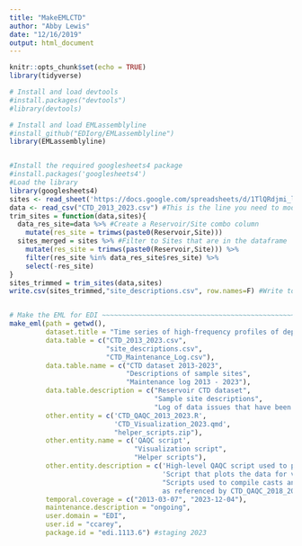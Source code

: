 ```yaml
---
title: "MakeEMLCTD"
author: "Abby Lewis"
date: "12/16/2019"
output: html_document
---
```


```r
knitr::opts_chunk$set(echo = TRUE)
library(tidyverse)
```


```r
# Install and load devtools
#install.packages("devtools")
#library(devtools)

# Install and load EMLassemblyline
#install_github("EDIorg/EMLassemblyline")
library(EMLassemblyline)


#Install the required googlesheets4 package
#install.packages('googlesheets4')
#Load the library 
library(googlesheets4)
sites <- read_sheet('https://docs.google.com/spreadsheets/d/1TlQRdjmi_lzwFfQ6Ovv1CAozmCEkHumDmbg_L4A2e-8/edit#gid=124442383')
data <- read_csv("CTD_2013_2023.csv") #This is the line you need to modify!
trim_sites = function(data,sites){
  data_res_site=data %>% #Create a Reservoir/Site combo column
    mutate(res_site = trimws(paste0(Reservoir,Site)))
  sites_merged = sites %>% #Filter to Sites that are in the dataframe
    mutate(res_site = trimws(paste0(Reservoir,Site))) %>%
    filter(res_site %in% data_res_site$res_site) %>%
    select(-res_site)
}
sites_trimmed = trim_sites(data,sites) 
write.csv(sites_trimmed,"site_descriptions.csv", row.names=F) #Write to file


# Make the EML for EDI ~~~~~~~~~~~~~~~~~~~~~~~~~~~~~~~~~~~~~~~~~~~~~~~~~~~~~~~~~~~~~~~~~~~~~~~~~~~~~~~~~~~~~~
make_eml(path = getwd(),
         dataset.title = "Time series of high-frequency profiles of depth, temperature, dissolved oxygen, conductivity, specific conductance, chlorophyll a, turbidity, pH, oxidation-reduction potential, photosynthetically active radiation, colored dissolved organic matter, phycocyanin, phycoerythrin, and descent rate for Beaverdam Reservoir, Carvins Cove Reservoir, Falling Creek Reservoir, Gatewood Reservoir, and Spring Hollow Reservoir in southwestern Virginia, USA 2013-2023",
         data.table = c("CTD_2013_2023.csv",
                        "site_descriptions.csv", 
                        "CTD_Maintenance_Log.csv"),
         data.table.name = c("CTD dataset 2013-2023",
                             "Descriptions of sample sites",
                             "Maintenance log 2013 - 2023"),
         data.table.description = c("Reservoir CTD dataset",
                                    "Sample site descriptions",
                                    "Log of data issues that have been flagged or addressed in the final data publication"),
         other.entity = c('CTD_QAQC_2013_2023.R', 
                          'CTD_Visualization_2023.qmd',
                          "helper_scripts.zip"),
         other.entity.name = c('QAQC script', 
                               "Visualization script",
                               "Helper scripts"),
         other.entity.description = c('High-level QAQC script used to process data from 2018-2023: references scripts in helper_scripts.zip', 
                                      'Script that plots the data for visual inspection during the publishing process',
                                      "Scripts used to compile casts and apply QAQC, 
                                      as referenced by CTD_QAQC_2018_2023.R"),
         temporal.coverage = c("2013-03-07", "2023-12-04"),
         maintenance.description = "ongoing",
         user.domain = "EDI",
         user.id = "ccarey",
         package.id = "edi.1113.6") #staging 2023
```

